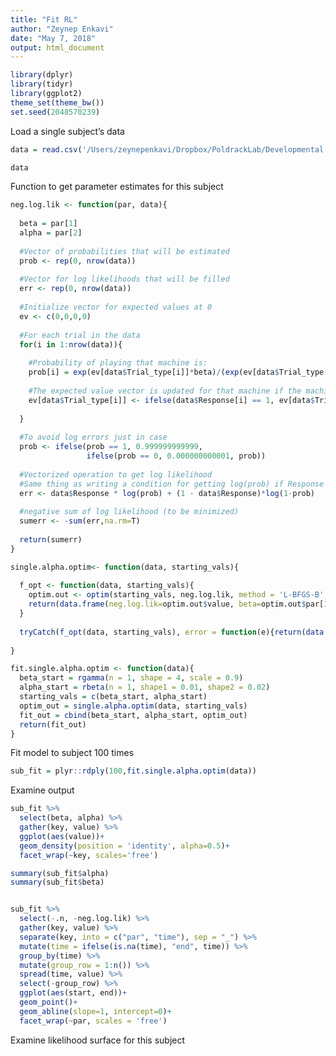 ```yaml
---
title: "Fit RL"
author: "Zeynep Enkavi"
date: "May 7, 2018"
output: html_document
---
```


```r
library(dplyr)
library(tidyr)
library(ggplot2)
theme_set(theme_bw())
set.seed(2048570239)
```

Load a single subject's data
```r
data = read.csv('/Users/zeynepenkavi/Dropbox/PoldrackLab/Developmental study/Task/Dev_Learning_Study/Output/fMRI/ProbLearn409850.csv')

data
```

Function to get parameter estimates for this subject

```r
neg.log.lik <- function(par, data){
  
  beta = par[1]
  alpha = par[2]
  
  #Vector of probabilities that will be estimated
  prob <- rep(0, nrow(data))
  
  #Vector for log likelihoods that will be filled
  err <- rep(0, nrow(data))
  
  #Initialize vector for expected values at 0
  ev <- c(0,0,0,0)
  
  #For each trial in the data
  for(i in 1:nrow(data)){
    
    #Probability of playing that machine is:
    prob[i] = exp(ev[data$Trial_type[i]]*beta)/(exp(ev[data$Trial_type[i]]*beta)+1)
    
    #The expected value vector is updated for that machine if the machine has been played in that trial
    ev[data$Trial_type[i]] <- ifelse(data$Response[i] == 1, ev[data$Trial_type[i]]+alpha*(data$Points_earned[i]-ev[data$Trial_type[i]]) ,ev[data$Trial_type[i]])
    
  }
  
  #To avoid log errors just in case
  prob <- ifelse(prob == 1, 0.999999999999, 
                 ifelse(prob == 0, 0.000000000001, prob))
  
  #Vectorized operation to get log likelihood
  #Same thing as writing a condition for getting log(prob) if Response == 1
  err <- data$Response * log(prob) + (1 - data$Response)*log(1-prob)
  
  #negative sum of log likelihood (to be minimized)
  sumerr <- -sum(err,na.rm=T)
  
  return(sumerr)  
}

single.alpha.optim<- function(data, starting_vals){
  
  f_opt <- function(data, starting_vals){
    optim.out <- optim(starting_vals, neg.log.lik, method = 'L-BFGS-B', lower=c(0,0), upper=c(50,1), data=data)
    return(data.frame(neg.log.lik=optim.out$value, beta=optim.out$par[1], alpha=optim.out$par[2]))
  }
  
  tryCatch(f_opt(data, starting_vals), error = function(e){return(data.frame(neg.log.lik=NA, beta=NA, alpha=NA))})
  
}

fit.single.alpha.optim <- function(data){
  beta_start = rgamma(n = 1, shape = 4, scale = 0.9)
  alpha_start = rbeta(n = 1, shape1 = 0.01, shape2 = 0.02)
  starting_vals = c(beta_start, alpha_start)
  optim_out = single.alpha.optim(data, starting_vals)
  fit_out = cbind(beta_start, alpha_start, optim_out)
  return(fit_out)
}
```

Fit model to subject 100 times

```r
sub_fit = plyr::rdply(100,fit.single.alpha.optim(data))
```

Examine output

```r
sub_fit %>%
  select(beta, alpha) %>%
  gather(key, value) %>%
  ggplot(aes(value))+
  geom_density(position = 'identity', alpha=0.5)+
  facet_wrap(~key, scales='free')

summary(sub_fit$alpha)
summary(sub_fit$beta)


sub_fit %>%
  select(-.n, -neg.log.lik) %>%
  gather(key, value) %>%
  separate(key, into = c("par", "time"), sep = "_") %>%
  mutate(time = ifelse(is.na(time), "end", time)) %>%
  group_by(time) %>%
  mutate(group_row = 1:n()) %>%
  spread(time, value) %>%
  select(-group_row) %>%
  ggplot(aes(start, end))+
  geom_point()+
  geom_abline(slope=1, intercept=0)+
  facet_wrap(~par, scales = 'free')

```

Examine likelihood surface for this subject

```r

```